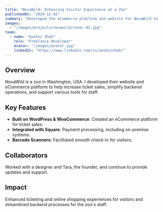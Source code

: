 ```yaml
---
title: "NovaWild: Enhancing Visitor Experience at a Zoo"
publishedAt: "2024-12-02"
summary: "Developed the eCommerce platform and website for NovaWild to improve ticket sales and streamline operational processes."
images:
  - "/images/projects/novawild/cover-01.jpg"
team:
  - name: "Aashni Shah"
    role: "Freelance Developer"
    avatar: "/images/avatar.jpg"
    linkedIn: "https://www.linkedin.com/in/aashnishah/"
---
```


## Overview

NovaWild is a zoo in Washington, USA. I developed their website and eCommerce platform to help increase ticket sales, simplify backend operations, and support various tools for staff.

## Key Features

- **Built on WordPress & WooCommerce**: Created an eCommerce platform for ticket sales.
- **Integrated with Square**: Payment processing, including on-premise systems.
- **Barcode Scanners**: Facilitated smooth check-in for visitors.

## Collaborators

Worked with a designer and Tara, the founder, and continue to provide updates and support.

## Impact

Enhanced ticketing and online shopping experiences for visitors and streamlined backend processes for the zoo's staff.

